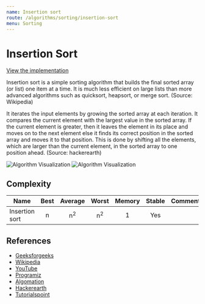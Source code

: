 ```yaml
---
name: Insertion sort
route: /algorithms/sorting/insertion-sort
menu: Sorting
---
```


# Insertion Sort

[View the implementation](https://github.com/nejcm/js-algorithms/blob/master/src/algorithms/sorting/insertion-sort/index.ts)


Insertion sort is a simple sorting algorithm that builds the final sorted array (or list)
one item at a time. It is much less efficient on large lists than more advanced algorithms
such as quicksort, heapsort, or merge sort. (Source: Wikipedia)

It iterates the input elements by growing the sorted array at each iteration. It compares
the current element with the largest value in the sorted array. If the current element is
greater, then it leaves the element in its place and moves on to the next element else it
finds its correct position in the sorted array and moves it to that position. This is done
by shifting all the elements, which are larger than the current element, in the sorted
array to one position ahead. (Source: hackerearth)

![Algorithm Visualization](https://upload.wikimedia.org/wikipedia/commons/4/42/Insertion_sort.gif)
![Algorithm Visualization](https://upload.wikimedia.org/wikipedia/commons/0/0f/Insertion-sort-example-300px.gif)

## Complexity

| Name           | Best |    Average    |     Worst     | Memory | Stable | Comments |
| -------------- | :--: | :-----------: | :-----------: | :----: | :----: | :------- |
| Insertion sort |  n   | n<sup>2</sup> | n<sup>2</sup> |   1    |  Yes   |          |

## References

- [Geeksforgeeks](https://www.geeksforgeeks.org/insertion-sort/)
- [Wikipedia](https://en.wikipedia.org/wiki/Insertion_sort)
- [YouTube](https://www.youtube.com/watch?time_continue=26&v=OGzPmgsI-pQ&feature=emb_title)
- [Programiz](https://www.programiz.com/dsa/insertion-sort)
- [Algomation](http://www.algomation.com/player?algorithm=58b58043905a180400745cf3)
- [Hackerearth](https://www.hackerearth.com/practice/algorithms/sorting/insertion-sort/tutorial/)
- [Tutorialspoint](https://www.tutorialspoint.com/data_structures_algorithms/insertion_sort_algorithm.htm)
